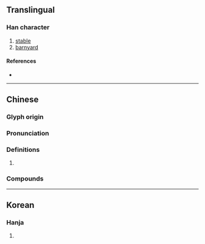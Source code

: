 {{also|厩|廐|廏}}
{{character info/new}}
==Translingual==

===Han character===
{{Han char|rn=53|rad=广|as=11|sn=14|four=00247|canj=IAIE}}

# [[stable]]
# [[barnyard]]

====References====
* {{Han ref|kx=0348.361|dj=0660.130|hdz=20899.091|uh=5EC4|ud=24260|bh=B45C|bd=46172}}

----

==Chinese==
{{zh-forms|s=厩}}

===Glyph origin===
{{Han etym}}

===Pronunciation===
{{zh-pron
|m=jiù
|c=gau3
|mc=
|oc=y
|cat=
}}

===Definitions===
{{zh-hanzi}}

# {{rfdef|zh}}

===Compounds===
{{zh-der|廄肥|廄人|馬廄}}

----

==Korean==

===Hanja===
{{ko-hanja|hangeul=구|rv=gu|mr=ku}}

# {{defn|lang=ko|sort=广11}}